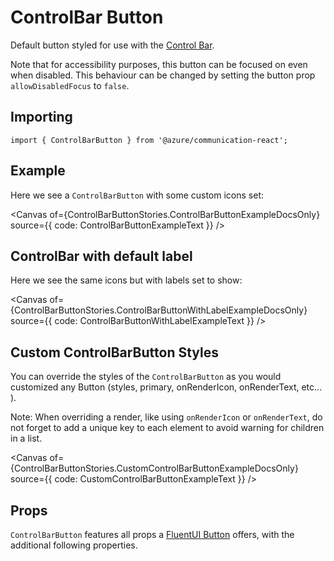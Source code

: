 
<Meta of={ControlBarButtonStories} />

# ControlBar Button

Default button styled for use with the [Control Bar](./?path=/docs/components-controlbar-control-bar--docs).

Note that for accessibility purposes, this button can be focused on even when disabled. This behaviour can be
changed by setting the button prop `allowDisabledFocus` to `false`.

## Importing

```tsx
import { ControlBarButton } from '@azure/communication-react';
```

## Example

Here we see a `ControlBarButton` with some custom icons set:

<Canvas of={ControlBarButtonStories.ControlBarButtonExampleDocsOnly} source={{ code: ControlBarButtonExampleText }} />

## ControlBar with default label

Here we see the same icons but with labels set to show:

<Canvas
  of={ControlBarButtonStories.ControlBarButtonWithLabelExampleDocsOnly}
  source={{ code: ControlBarButtonWithLabelExampleText }}
/>

## Custom ControlBarButton Styles

You can override the styles of the `ControlBarButton` as you would customized any Button (styles, primary,
onRenderIcon, onRenderText, etc... ).

Note: When overriding a render, like using `onRenderIcon` or `onRenderText`, do not forget to add a unique key
to each element to avoid warning for children in a list.

<Canvas
  of={ControlBarButtonStories.CustomControlBarButtonExampleDocsOnly}
  source={{ code: CustomControlBarButtonExampleText }}
/>

## Props

`ControlBarButton` features all props a [FluentUI
Button](https://developer.microsoft.com/fluentui#/controls/web/button) offers, with the additional following
properties.

<ArgTypes of={ControlBarButton} />
